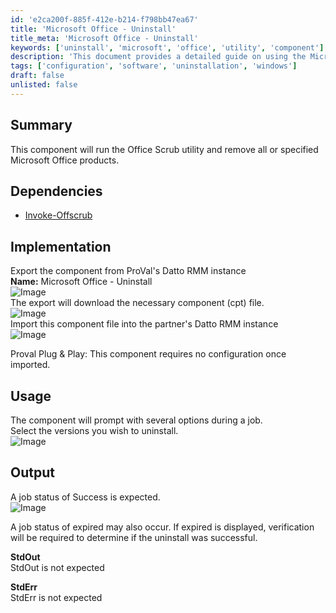 ```yaml
---
id: 'e2ca200f-885f-412e-b214-f798bb47ea67'
title: 'Microsoft Office - Uninstall'
title_meta: 'Microsoft Office - Uninstall'
keywords: ['uninstall', 'microsoft', 'office', 'utility', 'component']
description: 'This document provides a detailed guide on using the Microsoft Office Uninstall component, which runs the Office Scrub utility to remove specified Microsoft Office products from a Datto RMM instance. It includes implementation steps, usage instructions, and expected output.'
tags: ['configuration', 'software', 'uninstallation', 'windows']
draft: false
unlisted: false
---
```

## Summary

This component will run the Office Scrub utility and remove all or specified Microsoft Office products.

## Dependencies

- [Invoke-Offscrub](https://proval.itglue.com/5078775/docs/7593306)

## Implementation

Export the component from ProVal's Datto RMM instance  
**Name:** Microsoft Office - Uninstall  
![Image](../../../static/img/SWM---Software-Uninstall---Component---Microsoft-Office---Uninstall/image_1.png)  
The export will download the necessary component (cpt) file.  
![Image](../../../static/img/SWM---Software-Uninstall---Component---Microsoft-Office---Uninstall/image_2.png)  
Import this component file into the partner's Datto RMM instance  
![Image](../../../static/img/SWM---Software-Uninstall---Component---Microsoft-Office---Uninstall/image_3.png)  

Proval Plug & Play: This component requires no configuration once imported.

## Usage

The component will prompt with several options during a job.  
Select the versions you wish to uninstall.  
![Image](../../../static/img/SWM---Software-Uninstall---Component---Microsoft-Office---Uninstall/image_4.png)  

## Output

A job status of Success is expected.  
![Image](../../../static/img/SWM---Software-Uninstall---Component---Microsoft-Office---Uninstall/image_5.png)  

A job status of expired may also occur. If expired is displayed, verification will be required to determine if the uninstall was successful.  

**StdOut**  
StdOut is not expected  

**StdErr**  
StdErr is not expected  











